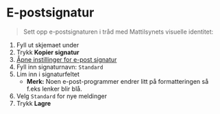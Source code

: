
<Meta title="Profilering/E-postsignatur" />

# <EnvelopeIcon /> E-postsignatur

> Sett opp e-postsignaturen i tråd med Mattilsynets visuelle identitet:

1. Fyll ut skjemaet under
2. Trykk **Kopier signatur**
3. <a href="https://outlook.office.com/mail/options/accounts-category/signatures-subcategory" target="_blank" rel="noreferrer">Åpne instillinger for e-post signatur <ArrowSquareOutIcon aria-hidden="true" /></a>
4. Fyll inn signaturnavn: `Standard`
5. Lim inn i signaturfeltet
    - **Merk:** Noen e-post-programmer endrer litt på formatteringen så f.eks lenker blir blå.
6. Velg `Standard` for nye meldinger
7. Trykk **Lagre**

<Wide><Epost /></Wide>